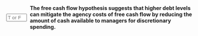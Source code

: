 ::: {.question-block}

<form onsubmit="event.preventDefault(); checkAnswerBox('module9_tf_q11','T')" style="display: flex; align-items: center; gap: 8px;">
  <input type="text" id="module9_tf_q11" name="module9_tf_q11" maxlength="1" placeholder="T or F" style="width: 55px;" data-correct-answer="T" /> 
  <label for="module9_tf_q11"><strong>The free cash flow hypothesis suggests that higher debt levels can mitigate the agency costs of free cash flow by reducing the amount of cash available to managers for discretionary spending.</strong></label>
</form>

<div id="feedback-module9_tf_q11" class="feedback" data-status="" style="display:none;">
TRUE. High levels of debt reduce the free cash flow available to managers, which limits their ability to engage in wasteful spending and reduces agency costs.
</div>

:::
